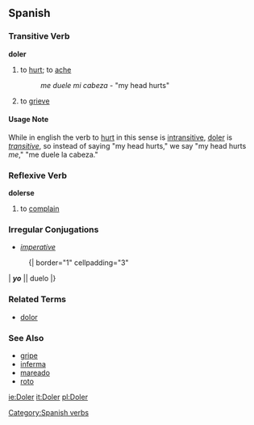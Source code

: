 ==Spanish==
=== Transitive Verb===
[[Category:Spanish verbs]]
'''doler'''
#to [[hurt]]; to [[ache]]
#: ''me duele mi cabeza'' - "my head hurts"
# to [[grieve]]

==== Usage Note ====
While in english the verb to [[hurt]] in this sense is [[intransitive]], [[doler]] is ''[[transitive]]'', so instead of saying "my head hurts," we say "my head hurts ''me''," "me duele la cabeza."  

=== Reflexive Verb ===
<!-- This should be in [[dolerse]] -->
'''dolerse'''
# to [[complain]]

=== Irregular Conjugations ===
{{Pret_indic_2nd_o-ue|d|l}}
{{Pres_subj_2nd_o-ue|d|l}}
*''[[imperative]]''
:{| border="1" cellpadding="3"
| '''''yo''''' || duelo
|}

=== Related Terms ===
*[[dolor]]

=== See Also ===
*[[gripe]]
*[[inferma]]
*[[mareado]]
*[[roto]]

[[ie:Doler]]
[[it:Doler]]
[[pl:Doler]]